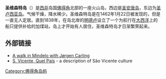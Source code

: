 {{not|圣文森特岛}}
{{Infobox Islands
| name             =圣维森特岛
| image name       = Bela-vista-net-Sao Vicente-map.jpg
| image caption    = 
| image size       = 
| locator map      = Locator map of São Vicente, Cape Verde.png
| map_custom       = 
| native name      =São Vicente
| native name link = 
| nickname         =
| location         = 
| coordinates      = {{coord|16|51|N|24|58|W||display=inline}}
| archipelago      = 
| total islands    = 
| major islands    = 
| area             = 227平方公里
| length           = {{convert|24|km|mi}}
| width            = {{convert|16|km|mi}}
| highest mount    = [[Monte_Verde|Monte Verde]]
| elevation        = {{convert|725|m|ft}}
| country          = Cape Verde
| country admin divisions title     =
| country admin divisions           = 
| country largest city              = [[明德卢|明德卢]]
| country largest city population   = 
| population       = 
| population as of = 
| density          = 
| ethnic groups    = 
| additional info  =
}}
'''圣维森特岛'''（{{lang-pt|São Vicente}}）是[[西非|西非]]岛国[[佛得角|佛得角]]北部的一座火山岛，西边是[[圣安唐岛|圣安唐岛]]，东边为[[圣卢西亚岛|圣卢西亚岛]]。气候干燥，降水稀少。圣维森特岛是在1462年1月22日被发现的，但是一直无人定居。直到1838年，在岛北岸的[[明德卢|明德卢]]设立了一个为航行在[[大西洋|大西洋]]上的船只提供补给的加煤站，岛上才开始有人居住，圣维森特岛才日渐繁荣起来。

== 外部链接 ==
*[https://web.archive.org/web/20140702210026/http://svicente.dragoeiro.com/ A walk in Mindelo with Jørgen Carling]
*[https://web.archive.org/web/20051027191437/http://www.multiculturas.com/vb-saovicente.htm S. Vicente, Quel País] - a description of São Vicente culture {{pt icon}}

{{coord|16|51|N|24|58|W|type:isle|display=title}}

{{Commons|São Vicente, Cape Verde}}

[[Category:佛得角岛屿|Category:佛得角岛屿]]